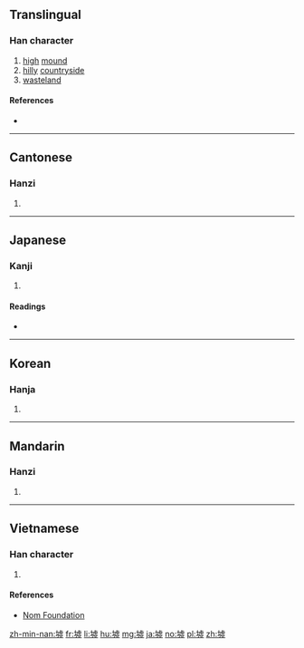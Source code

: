 ==Translingual==

===Han character===
{{Han char|rn=32|rad=土|as=12|sn=15|four=41117|canj=GYPC,GYPM|ids=⿰土虚}}

# [[high]] [[mound]]
# [[hilly]] [[countryside]]
# [[wasteland]]

====References====
* {{Han ref|kx=0238.280|dkj=05457|dj=0477.130|hdz=10479.120|uh=589F|ud=22687|bh=BC56|bd=48214}}

----

==Cantonese==

===Hanzi===
{{yue-hanzi|jyut=[[heoi1]]|y=heui1}}

# {{defn|lang=yue|sort=土12}}

----

==Japanese==

===Kanji===
{{ja-kanji|grade=|rs=土12}}

# {{defn|lang=ja|sort=土12}}

====Readings====
* {{ja-readings|goon=[[こ]] (ko)|kanon=[[きょ]] (kyo)|kun=[[あと]] (ato)}}

----

==Korean==

===Hanja===
{{ko-hanja|hangeul=허|rv=heo|mr=hŏ}}

# {{defn|lang=ko|sort=土12}}

----

==Mandarin==

===Hanzi===
{{cmn-hanzi|pin=[[xū]] ([[xu1]])|wg=hsü<sup>1</sup>}}

# {{defn|lang=cmn|sort=土12}}

----

==Vietnamese==

===Han character===
{{vi-hantu|[[hư]], [[khư]]|rs=土12}}

# {{defn|lang=vi|sort=土12}}

====References====
* [http://nomfoundation.org/common/nom_details.php?codepoint=589f Nom Foundation]

[[zh-min-nan:墟]]
[[fr:墟]]
[[li:墟]]
[[hu:墟]]
[[mg:墟]]
[[ja:墟]]
[[no:墟]]
[[pl:墟]]
[[zh:墟]]